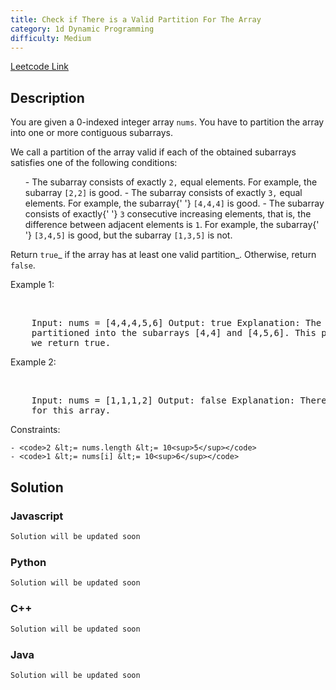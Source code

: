 ```yaml
---
title: Check if There is a Valid Partition For The Array
category: 1d Dynamic Programming
difficulty: Medium
---
```


<Callout>

[Leetcode Link](https://leetcode.com/problems/check-if-there-is-a-valid-partition-for-the-array)

</Callout>

## Description

You are given a 0-indexed integer array <code>nums</code>. You have to partition the array into one or more contiguous subarrays.

We call a partition of the array valid if each of the obtained subarrays satisfies one of the following conditions:

<ol>
	- The subarray consists of exactly <code>2,</code> equal elements. For
	example, the subarray <code>[2,2]</code> is good. - The subarray consists of
	exactly <code>3,</code> equal elements. For example, the subarray{' '}
	<code>[4,4,4]</code> is good. - The subarray consists of exactly{' '}
	<code>3</code> consecutive increasing elements, that is, the difference
	between adjacent elements is <code>1</code>. For example, the subarray{' '}
	<code>[3,4,5]</code> is good, but the subarray <code>[1,3,5]</code> is not.
</ol>

Return <code>true</code>_ if the array has at least one valid partition_. Otherwise, return <code>false</code>.

Example 1:

<br />
<pre className="overflow-x-auto">
	Input: nums = [4,4,4,5,6] Output: true Explanation: The array can be
	partitioned into the subarrays [4,4] and [4,5,6]. This partition is valid, so
	we return true.
</pre>

Example 2:

<br />
<pre className="overflow-x-auto">
	Input: nums = [1,1,1,2] Output: false Explanation: There is no valid partition
	for this array.
</pre>

Constraints:

    - <code>2 &lt;= nums.length &lt;= 10<sup>5</sup></code>
    - <code>1 &lt;= nums[i] &lt;= 10<sup>6</sup></code>

## Solution

### Javascript

```javascript
Solution will be updated soon
```

### Python

```python
Solution will be updated soon
```

### C++

```cpp
Solution will be updated soon
```

### Java

```java
Solution will be updated soon
```
